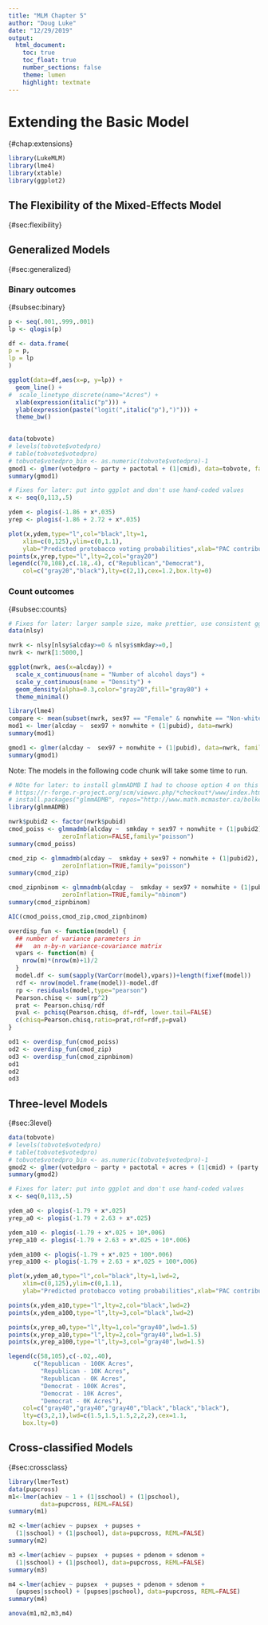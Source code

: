 ```yaml
---
title: "MLM Chapter 5"
author: "Doug Luke"
date: "12/29/2019"
output: 
  html_document:
    toc: true
    toc_float: true
    number_sections: false
    theme: lumen
    highlight: textmate
---
```


# Extending the Basic Model
{#chap:extensions} 

```r
library(LukeMLM)
library(lme4)
library(xtable)
library(ggplot2)
```

## The Flexibility of the Mixed-Effects Model
{#sec:flexibility}

## Generalized Models
{#sec:generalized}

### Binary outcomes
{#subsec:binary}



```r

p <- seq(.001,.999,.001)
lp <- qlogis(p)

df <- data.frame(
p = p,
lp = lp
)

ggplot(data=df,aes(x=p, y=lp)) +
  geom_line() +
#  scale_linetype_discrete(name="Acres") +
  xlab(expression(italic("p"))) +
  ylab(expression(paste("logit(",italic("p"),")"))) +
  theme_bw() 
  
```



```r
data(tobvote)
# levels(tobvote$votedpro)
# table(tobvote$votedpro)
# tobvote$votedpro_bin <- as.numeric(tobvote$votedpro)-1
gmod1 <- glmer(votedpro ~ party + pactotal + (1|cmid), data=tobvote, family=binomial)
summary(gmod1)
```


```r

# Fixes for later: put into ggplot and don't use hand-coded values
x <- seq(0,113,.5)

ydem <- plogis(-1.86 + x*.035)
yrep <- plogis(-1.86 + 2.72 + x*.035)

plot(x,ydem,type="l",col="black",lty=1,
	xlim=c(0,125),ylim=c(0,1.1),
	ylab="Predicted protobacco voting probabilities",xlab="PAC contributions ($K)")
points(x,yrep,type="l",lty=2,col="gray20")
legend(c(70,108),c(.18,.4), c("Republican","Democrat"),
	col=c("gray20","black"),lty=c(2,1),cex=1.2,box.lty=0)
```

### Count outcomes
{#subsec:counts}


```r

# Fixes for later: larger sample size, make prettier, use consistent ggplot formatting, select true random subset
data(nlsy)

nwrk <- nlsy[nlsy$alcday>=0 & nlsy$smkday>=0,]
nwrk <- nwrk[1:5000,]
```


```r
ggplot(nwrk, aes(x=alcday)) + 
  scale_x_continuous(name = "Number of alcohol days") +
  scale_y_continuous(name = "Density") +
  geom_density(alpha=0.3,color="gray20",fill="gray80") +
  theme_minimal()

```


```r
library(lme4)
compare <- mean(subset(nwrk, sex97 == "Female" & nonwhite == "Non-white")$alcday)
mod1 <- lmer(alcday ~  sex97 + nonwhite + (1|pubid), data=nwrk)
summary(mod1)

gmod1 <- glmer(alcday ~  sex97 + nonwhite + (1|pubid), data=nwrk, family=poisson)
summary(gmod1)

```

Note: The models in the following code chunk will take some time to run.

```r
# NOte for later: to install glmmADMB I had to choose option 4 on this page:
# https://r-forge.r-project.org/scm/viewvc.php/*checkout*/www/index.html?revision=197&root=glmmadmb
# install.packages("glmmADMB", repos="http://www.math.mcmaster.ca/bolker/R",type="source")
library(glmmADMB)

nwrk$pubid2 <- factor(nwrk$pubid)
cmod_poiss <- glmmadmb(alcday ~  smkday + sex97 + nonwhite + (1|pubid2), data=nwrk, 
               zeroInflation=FALSE,family="poisson")
summary(cmod_poiss)

cmod_zip <- glmmadmb(alcday ~  smkday + sex97 + nonwhite + (1|pubid2), data=nwrk, 
               zeroInflation=TRUE,family="poisson")
summary(cmod_zip)

cmod_zipnbinom <- glmmadmb(alcday ~  smkday + sex97 + nonwhite + (1|pubid2), data=nwrk, 
               zeroInflation=TRUE,family="nbinom")
summary(cmod_zipnbinom)

AIC(cmod_poiss,cmod_zip,cmod_zipnbinom)


```

```r

overdisp_fun <- function(model) {
  ## number of variance parameters in 
  ##   an n-by-n variance-covariance matrix
  vpars <- function(m) {
    nrow(m)*(nrow(m)+1)/2
  }
  model.df <- sum(sapply(VarCorr(model),vpars))+length(fixef(model))
  rdf <- nrow(model.frame(model))-model.df
  rp <- residuals(model,type="pearson")
  Pearson.chisq <- sum(rp^2)
  prat <- Pearson.chisq/rdf
  pval <- pchisq(Pearson.chisq, df=rdf, lower.tail=FALSE)
  c(chisq=Pearson.chisq,ratio=prat,rdf=rdf,p=pval)
}
```


```r
od1 <- overdisp_fun(cmod_poiss)
od2 <- overdisp_fun(cmod_zip)
od3 <- overdisp_fun(cmod_zipnbinom)
od1
od2
od3
```


## Three-level Models
{#sec:3level}

```r
data(tobvote)
# levels(tobvote$votedpro)
# table(tobvote$votedpro)
# tobvote$votedpro_bin <- as.numeric(tobvote$votedpro)-1
gmod2 <- glmer(votedpro ~ party + pactotal + acres + (1|cmid) + (party|state), data=tobvote, family=binomial)
summary(gmod2)
```


```r

# Fixes for later: put into ggplot and don't use hand-coded values
x <- seq(0,113,.5)

ydem_a0 <- plogis(-1.79 + x*.025)
yrep_a0 <- plogis(-1.79 + 2.63 + x*.025)

ydem_a10 <- plogis(-1.79 + x*.025 + 10*.006)
yrep_a10 <- plogis(-1.79 + 2.63 + x*.025 + 10*.006)

ydem_a100 <- plogis(-1.79 + x*.025 + 100*.006)
yrep_a100 <- plogis(-1.79 + 2.63 + x*.025 + 100*.006)

plot(x,ydem_a0,type="l",col="black",lty=1,lwd=2,
	xlim=c(0,125),ylim=c(0,1.1),
	ylab="Predicted protobacco voting probabilities",xlab="PAC contributions ($K)")

points(x,ydem_a10,type="l",lty=2,col="black",lwd=2)
points(x,ydem_a100,type="l",lty=3,col="black",lwd=2)

points(x,yrep_a0,type="l",lty=1,col="gray40",lwd=1.5)
points(x,yrep_a10,type="l",lty=2,col="gray40",lwd=1.5)
points(x,yrep_a100,type="l",lty=3,col="gray40",lwd=1.5)

legend(c(58,105),c(-.02,.40), 
       c("Republican - 100K Acres",
         "Republican - 10K Acres",
         "Republican - 0K Acres",
         "Democrat - 100K Acres",
         "Democrat - 10K Acres",
         "Democrat - 0K Acres"),
	col=c("gray40","gray40","gray40","black","black","black"),
	lty=c(3,2,1),lwd=c(1.5,1.5,1.5,2,2,2),cex=1.1,
	box.lty=0)
```

## Cross-classified Models
{#sec:crossclass}


```r
library(lmerTest)
data(pupcross)
m1<-lmer(achiev ~ 1 + (1|sschool) + (1|pschool), 
         data=pupcross, REML=FALSE)
summary(m1)

m2 <-lmer(achiev ~ pupsex  + pupses + 
  (1|sschool) + (1|pschool), data=pupcross, REML=FALSE)
summary(m2)

m3 <-lmer(achiev ~ pupsex  + pupses + pdenom + sdenom +
  (1|sschool) + (1|pschool), data=pupcross, REML=FALSE)
summary(m3)

m4 <-lmer(achiev ~ pupsex  + pupses + pdenom + sdenom +
  (pupses|sschool) + (pupses|pschool), data=pupcross, REML=FALSE)
summary(m4)

anova(m1,m2,m3,m4)
```

